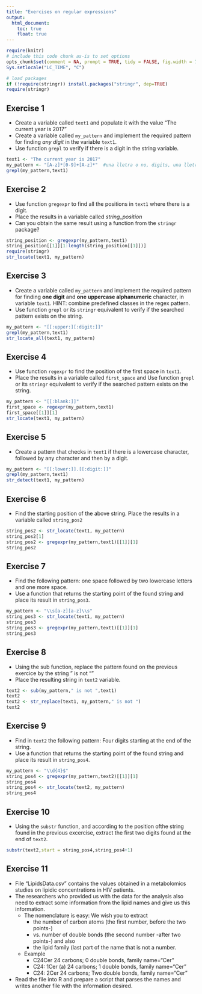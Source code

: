 ```yaml
---
title: "Exercises on regular expressions"
output: 
  html_document:
    toc: true
    float: true
---
```


```r
require(knitr)
# include this code chunk as-is to set options
opts_chunk$set(comment = NA, prompt = TRUE, tidy = FALSE, fig.width = 7, fig.height = 7, echo = TRUE, message = FALSE, warning =FALSE, cache=FALSE, print=FALSE, results=TRUE, include=TRUE)
Sys.setlocale("LC_TIME", "C")
```

```r
# load packages
if (!require(stringr)) install.packages("stringr", dep=TRUE)
require(stringr)
```

## Exercise 1

- Create a variable called `text1` and populate it with the value “The current year is 2017”
- Create a variable called `my_pattern` and implement the required pattern for finding *any digit* in the variable `text1`.
- Use function `grepl` to verify if there is a digit in the string variable.
```r
text1 <- "The current year is 2017"
my_pattern <- "[A-z]*[0-9]+[A-z]*"  #una lletra o no, digits, una lletra o no
grepl(my_pattern,text1)
```


## Exercise 2

- Use function `gregexpr` to find all the positions in `text1` where there is a digit.
- Place the results in a variable called *string_position*
- Can you obtain the same result using a function from the `stringr` package?
```r
string_position <- gregexpr(my_pattern,text1)
string_position[[1]][1:length(string_position[[1]])]
require(stringr)
str_locate(text1, my_pattern)
```

## Exercise 3

- Create a variable called `my_pattern` and implement the required pattern for finding **one digit** and **one uppercase alphanumeric** character, in variable `text1`. HINT: combine predefined classes in the regex pattern.
- Use function `grepl` or its `stringr` equivalent to verify if the searched pattern exists on the string.
```r
my_pattern <- "[[:upper:][:digit:]]"
grepl(my_pattern,text1)
str_locate_all(text1, my_pattern)
```

## Exercise 4
- Use function `regexpr` to find the position of the first space in `text1`.
- Place the results in a variable called `first_space` and Use function `grepl` or its `stringr` equivalent to verify if the searched pattern exists on the string.
```r
my_pattern <- "[[:blank:]]"
first_space <- regexpr(my_pattern,text1)
first_space[[1]][1]
str_locate(text1, my_pattern)
```


## Exercise 5
- Create a pattern that checks in `text1` if there is a lowercase character, followed by any character and then by a digit.
```r
my_pattern <- "[[:lower:]].[[:digit:]]"
grepl(my_pattern,text1)
str_detect(text1, my_pattern)
```


## Exercise 6
- Find the starting position of the above string. Place the results in a variable called `string_pos2`
```r
string_pos2 <- str_locate(text1, my_pattern)
string_pos2[1]
string_pos2 <- gregexpr(my_pattern,text1)[[1]][1]
string_pos2
```

## Exercise 7
- Find the following pattern: one space followed by two lowercase letters and one more space.
- Use a function that returns the starting point of the found string and place its result in `string_pos3`.
```r
my_pattern <- "\\s[a-z][a-z]\\s"
string_pos3 <- str_locate(text1, my_pattern)
string_pos3
string_pos3 <- gregexpr(my_pattern,text1)[[1]][1]
string_pos3
```

## Exercise 8
- Using the sub function, replace the pattern found on the previous exercice by the string " is not ""
- Place the resulting string in `text2` variable.
```r
text2 <- sub(my_pattern," is not ",text1)
text2
text2 <- str_replace(text1, my_pattern," is not ")
text2
```

## Exercise 9
- Find in `text2` the following pattern: Four digits starting at the end of the string.
- Use a function that returns the starting point of the found string and place its result in `string_pos4`.
```r
my_pattern <- "\\d{4}$"
string_pos4 <- gregexpr(my_pattern,text2)[[1]][1]
string_pos4
string_pos4 <- str_locate(text2, my_pattern)
string_pos4
```

## Exercise 10
- Using the `substr` function, and according to the position ofthe string found in the previous excercise, extract the first
two digits found at the end of `text2`.
```r
substr(text2,start = string_pos4,string_pos4+1)
```

## Exercise 11

- File "LipidsData.csv" contains the values obtained in a metabolomics studies on lipidic concentrations in HIV patients.
- The researchers who provided us with the data for the analysis also need to extract some information from the lipid names and give us this information.
    + The nomenclature is easy: We wish you to extract
        - the number of carbon atoms (the first number, before the two points-) 
        - vs. number of double bonds (the second number -after two points-) and also 
        - the lipid family (last part of the name that is not a number.
    + Example
        - C24Cer 24 carbons; 0 double bonds, family name="Cer"
        - C24: 1Cer (a) 24 carbons; 1 double bonds, family name="Cer"
        - C24: 2Cer 24 carbons; Two double bonds, family name="Cer"
        
- Read the file into R and prepare a script that parses the names and writes another file with the information desired.



